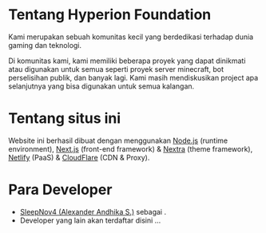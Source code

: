 
# Tentang Hyperion Foundation
Kami merupakan sebuah komunitas kecil yang berdedikasi terhadap dunia gaming dan teknologi.

Di komunitas kami, kami memiliki beberapa proyek yang dapat dinikmati atau digunakan untuk semua seperti proyek server minecraft, bot perselisihan publik, dan banyak lagi. Kami masih mendiskusikan project apa selanjutnya yang bisa digunakan untuk semua kalangan.

# Tentang situs ini
Website ini berhasil dibuat dengan menggunakan [Node.js](https://nodejs.org) (runtime environment), [Next.js](https://nextjs.org) (front-end framework) & [Nextra](https://nextra.site/) (theme framework), [Netlify](https://www.netlify.com) (PaaS) & [CloudFlare](https://www.cloudflare.com) (CDN & Proxy).

# Para Developer
- [SleepNov4 (Alexander Andhika S.)](https://www.sleepnov4.my.id) sebagai <FounderText></FounderText>.
- Developer yang lain akan terdaftar disini ...
